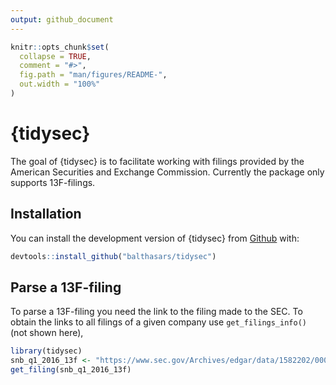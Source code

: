 ```yaml
---
output: github_document
---
```


<!-- README.md is generated from README.Rmd. Please edit that file -->

```r
knitr::opts_chunk$set(
  collapse = TRUE,
  comment = "#>",
  fig.path = "man/figures/README-",
  out.width = "100%"
)
```

# {tidysec}

<!-- badges: start -->
<!-- badges: end -->

The goal of {tidysec} is to facilitate working with filings provided by the American Securities and Exchange Commission. Currently the package only supports 13F-filings.

## Installation

You can install the development version of {tidysec} from [Github](https://github.com/balthasars/tidysec) with:

``` r
devtools::install_github("balthasars/tidysec")
```

## Parse a 13F-filing

To parse a 13F-filing you need the link to the filing made to the SEC.
To obtain the links to all filings of a given company use `get_filings_info()` (not shown here),

```r
library(tidysec)
snb_q1_2016_13f <- "https://www.sec.gov/Archives/edgar/data/1582202/000158220216000006/InfoTable_Q12016.xml"
get_filing(snb_q1_2016_13f)
```
